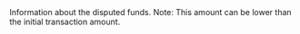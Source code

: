   

  
<ResponseField name="DisputedFunds" type="string" default="">    
Information about the disputed funds.  
Note: This amount can be lower than the initial transaction amount.   

<Expandable title="properties"><CurrencyResponse />  
<AmountResponse />  
  

</Expandable> 
</ResponseField>